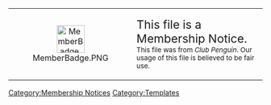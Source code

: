 <center>
{| width="50%" align="center" style="background: #FFBF00; border: #DF7401 3px solid; {{roundy|20px}}"
|- align="center"
| width="40px" height="20px" align="center" style="background: clear; border: clear 3px solid; {{roundy|150px}}" | [[File:MemberBadge.PNG|link=|55px]]
|<big><big>This file is a Membership Notice.</big></big><br><small>This file was from ''Club Penguin''. Our usage of this file is believed to be fair use.</small>
|}</center>
<includeonly>[[Category:Membership Notices]]</includeonly>
<noinclude>[[Category:Templates]]</noinclude>
